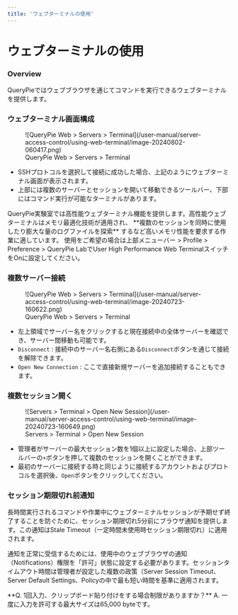 ```yaml
---
title: 'ウェブターミナルの使用'
---
```



# ウェブターミナルの使用

### Overview

QueryPieではウェブブラウザを通じてコマンドを実行できるウェブターミナルを提供します。


### ウェブターミナル画面構成

<figure data-layout="center" data-align="center">
![QueryPie Web &gt; Servers &gt; Terminal](/user-manual/server-access-control/using-web-terminal/image-20240802-060417.png)
<figcaption>
QueryPie Web &gt; Servers &gt; Terminal
</figcaption>
</figure>

* SSHプロトコルを選択して接続に成功した場合、上記のようにウェブターミナル画面が表示されます。
* 上部には複数のサーバーとセッションを開いて移動できるツールバー、下部にはコマンド実行が可能なターミナルがあります。

<Callout type="info">
QueryPie実験室では高性能ウェブターミナル機能を提供します。高性能ウェブターミナルはメモリ最適化技術が適用され、 **複数のセッションを同時に使用したり膨大な量のログファイルを探索** するなど高いメモリ性能を要求する作業に適しています。
使用をご希望の場合は上部メニューバー &gt; Profile &gt; Preference &gt; QueryPie LabでUser High Performance Web TerminalスイッチをOnに設定してください。
</Callout>


### 複数サーバー接続

<figure data-layout="center" data-align="center">
![QueryPie Web &gt; Servers &gt; Terminal](/user-manual/server-access-control/using-web-terminal/image-20240723-160622.png)
<figcaption>
QueryPie Web &gt; Servers &gt; Terminal
</figcaption>
</figure>

* 左上領域でサーバー名をクリックすると現在接続中の全体サーバーを確認でき、サーバー間移動も可能です。
* `Disconnect` : 接続中のサーバー名右側にある`Disconnect`ボタンを通じて接続を解除できます。
* `Open New Connection` : ここで直接新規サーバーを追加接続することもできます。


### 複数セッション開く

<figure data-layout="center" data-align="center">
![Servers &gt; Terminal &gt; Open New Session](/user-manual/server-access-control/using-web-terminal/image-20240723-160649.png)
<figcaption>
Servers &gt; Terminal &gt; Open New Session
</figcaption>
</figure>

* 管理者がサーバーの最大セッション数を1個以上に設定した場合、上部ツールバーの`+`ボタンを押して複数のセッションを開くことができます。
* 最初のサーバーに接続する時と同じように接続するアカウントおよびプロトコルを選択後、`Open`ボタンをクリックしてください。


### セッション期限切れ前通知

長時間実行されるコマンドや作業中にウェブターミナルセッションが予期せず終了することを防ぐために、セッション期限切れ5分前にブラウザ通知を提供します。この通知はStale Timeout（一定時間未使用時セッション期限切れ）に適用されます。

通知を正常に受信するためには、使用中のウェブブラウザの通知（Notifications）権限を「許可」状態に設定する必要があります。セッションタイムアウト時間は管理者が設定した複数の政策（Server Session Timeout、Server Default Settings、Policyの中で最も短い時間を基準に適用されます。


<Callout type="info">
**Q. 1回入力、クリップボード貼り付けをする場合制限がありますか？**
A. 一度に入力を許可する最大サイズは65,000 byteです。
</Callout>

